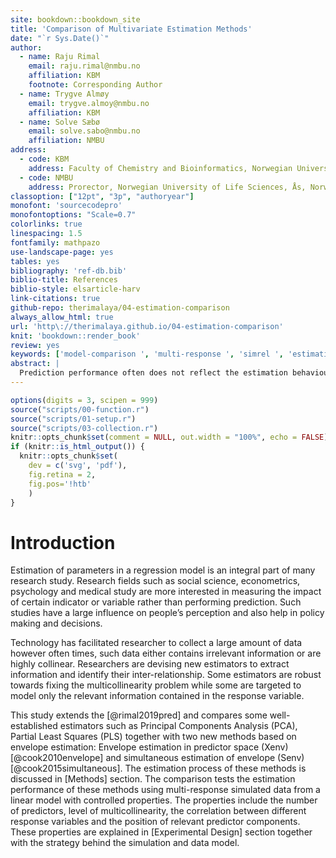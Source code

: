 ```yaml
---
site: bookdown::bookdown_site
title: 'Comparison of Multivariate Estimation Methods'
date: "`r Sys.Date()`"
author:
  - name: Raju Rimal
    email: raju.rimal@nmbu.no
    affiliation: KBM
    footnote: Corresponding Author
  - name: Trygve Almøy
    email: trygve.almoy@nmbu.no
    affiliation: KBM
  - name: Solve Sæbø
    email: solve.sabo@nmbu.no
    affiliation: NMBU
address:
  - code: KBM
    address: Faculty of Chemistry and Bioinformatics, Norwegian University of Life Sciences, Ås, Norway
  - code: NMBU
    address: Prorector, Norwegian University of Life Sciences, Ås, Norway
classoption: ["12pt", "3p", "authoryear"]
monofont: 'sourcecodepro'
monofontoptions: "Scale=0.7"
colorlinks: true
linespacing: 1.5
fontfamily: mathpazo
use-landscape-page: yes
tables: yes
bibliography: 'ref-db.bib'
biblio-title: References
biblio-style: elsarticle-harv
link-citations: true
github-repo: therimalaya/04-estimation-comparison
always_allow_html: true
url: 'http\://therimalaya.github.io/04-estimation-comparison'
knit: 'bookdown::render_book'
review: yes
keywords: ['model-comparison ', 'multi-response ', 'simrel ', 'estimation ', 'estimation error ', 'meta modeling ']
abstract: |
  Prediction performance often does not reflect the estimation behaviour of a method. High error in estimation not necessarily results in high prediction error but can lead to an unreliable prediction when test data are in a different direction than the training data. In addition, the effect of a variable becomes unstable and can not be interpreted in such situations. Many research fields are more interested in these estimates than performing prediction. This study compares some newly-developed (envelope) and well-established (PCR, PLS) estimation methods using simulated data with specifically designed properties such as multicollinearity, the correlation between multiple responses and position of principal components of predictors that are relevant for the response. This study aims to give some insights into these methods and help the researchers to understand and use them for further study. _Write some specifics from the results to show what we have found._
---
```


```r
options(digits = 3, scipen = 999)
source("scripts/00-function.r")
source("scripts/01-setup.r")
source("scripts/03-collection.r")
knitr::opts_chunk$set(comment = NULL, out.width = "100%", echo = FALSE)
if (knitr::is_html_output()) {
  knitr::opts_chunk$set(
    dev = c('svg', 'pdf'),
    fig.retina = 2,
    fig.pos='!htb'
    )
}
```

# Introduction #

Estimation of parameters in a regression model is an integral part of many research study. Research fields such as social science, econometrics, psychology and medical study are more interested in measuring the impact of certain indicator or variable rather than performing prediction. Such studies have a large influence on people’s perception and also help in policy making and decisions.

Technology has facilitated researcher to collect a large amount of data however often times, such data either contains irrelevant information or are highly collinear. Researchers are devising new estimators to extract information and identify their inter-relationship. Some estimators are robust towards fixing the multicollinearity problem while some are targeted to model only the relevant information contained in the response variable.

This study extends the [@rimal2019pred] and compares some well-established estimators such as Principal Components Analysis (PCA), Partial Least Squares (PLS) together with two new methods based on envelope estimation: Envelope estimation in predictor space (Xenv) [@cook2010envelope] and simultaneous estimation of envelope (Senv) [@cook2015simultaneous]. The estimation process of these methods is discussed in [Methods] section. The comparison tests the estimation performance of these methods using multi-response simulated data from a linear model with controlled properties. The properties include the number of predictors, level of multicollinearity, the correlation between different response variables and the position of relevant predictor components. These properties are explained in [Experimental Design] section together with the strategy behind the simulation and data model.

